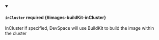 


<details className="config-field" data-expandable="true" open>
<summary>

#### `inCluster` <span className="config-field-required" data-required="false">required</span> <span className="config-field-type"></span> <span className="config-field-default"></span> <span className="config-field-enum"></span> {#images-buildKit-inCluster}

InCluster if specified, DevSpace will use BuildKit to build the image within the cluster

</summary>

<PartialInClusterreference />


</details>
